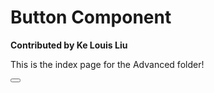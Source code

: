 # Button Component

**Contributed by Ke Louis Liu**

This is the index page for the Advanced folder!


<Button />
